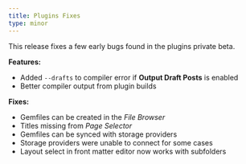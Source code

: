 ```yaml
---
title: Plugins Fixes
type: minor
---
```



This release fixes a few early bugs found in the plugins private beta.

**Features:**

* Added `--drafts` to compiler error if **Output Draft Posts** is enabled
* Better compiler output from plugin builds


**Fixes:**

* Gemfiles can be created in the *File Browser*
* Titles missing from *Page Selector*
* Gemfiles can be synced with storage providers
* Storage providers were unable to connect for some cases
* Layout select in front matter editor now works with subfolders